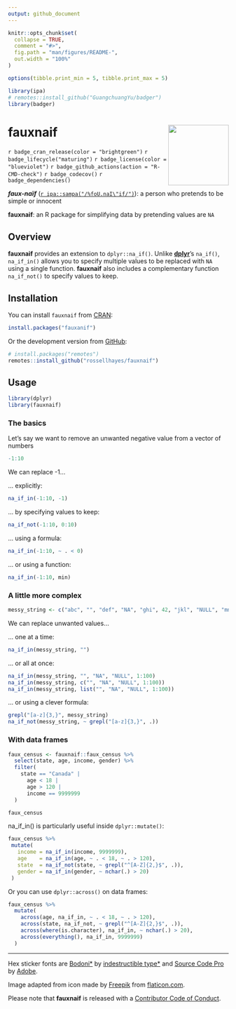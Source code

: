 ```yaml
---
output: github_document
---
```


<!-- README.md is generated from README.Rmd. Please edit that file -->

```r
knitr::opts_chunk$set(
  collapse = TRUE,
  comment = "#>",
  fig.path = "man/figures/README-",
  out.width = "100%"
)

options(tibble.print_min = 5, tibble.print_max = 5)

library(ipa)
# remotes::install_github("GuangchuangYu/badger")
library(badger)
```

# fauxnaif <img src="man/figures/logo.png?raw=TRUE" align="right" height="138" />

<!-- badges: start -->
`r badge_cran_release(color = "brightgreen")`
`r badge_lifecycle("maturing")`
`r badge_license(color = "blueviolet")`
`r badge_github_actions(action = "R-CMD-check")`
`r badge_codecov()`
`r badge_dependencies()`
<!-- badges: end -->

***faux-naïf*** ([`r ipa::sampa("/%foU.naI\"if/")`](https://en.wikipedia.org/wiki/Help:IPA/English)): a person who pretends to be simple or innocent

**fauxnaif**: an R package for simplifying data by pretending values are `NA`

## Overview

**fauxnaif** provides an extension to `dplyr::na_if()`.
Unlike [**dplyr**](https://github.com/tidyverse/dplyr)'s `na_if()`,
`na_if_in()` allows you to specify multiple values to be replaced with
`NA` using a single function.
**fauxnaif** also includes a complementary function `na_if_not()` to specify values to keep.

## Installation

You can install `fauxnaif` from [CRAN](https://cran.r-project.org/package=fauxnaif):

```r
install.packages("fauxanif")
```

Or the development version from [GitHub](https://github.com/rossellhayes/fauxnaif):

```r
# install.packages("remotes")
remotes::install_github("rossellhayes/fauxnaif")
```

## Usage

```r
library(dplyr)
library(fauxnaif)
```

### The basics

Let's say we want to remove an unwanted negative value from a vector of numbers

```r
-1:10
```

We can replace -1...

... explicitly:
```r
na_if_in(-1:10, -1)
```

... by specifying values to keep:
```r
na_if_not(-1:10, 0:10)
```

... using a formula:
```r
na_if_in(-1:10, ~ . < 0)
```

... or using a function:
```r
na_if_in(-1:10, min)
```

### A little more complex

```r
messy_string <- c("abc", "", "def", "NA", "ghi", 42, "jkl", "NULL", "mno")
```

We can replace unwanted values...

... one at a time:
```r
na_if_in(messy_string, "")
```

... or all at once:
```r
na_if_in(messy_string, "", "NA", "NULL", 1:100)
na_if_in(messy_string, c("", "NA", "NULL", 1:100))
na_if_in(messy_string, list("", "NA", "NULL", 1:100))
```

... or using a clever formula:
```r
grepl("[a-z]{3,}", messy_string)
na_if_not(messy_string, ~ grepl("[a-z]{3,}", .))
```

### With data frames

```r
faux_census <- fauxnaif::faux_census %>% 
  select(state, age, income, gender) %>% 
  filter(
    state == "Canada" |
      age < 18 |
      age > 120 |
      income == 9999999
  )
```

```r
faux_census
```

na_if_in() is particularly useful inside `dplyr::mutate()`:
```r
faux_census %>%
 mutate(
   income = na_if_in(income, 9999999),
   age    = na_if_in(age, ~ . < 18, ~ . > 120),
   state  = na_if_not(state, ~ grepl("^[A-Z]{2,}$", .)),
   gender = na_if_in(gender, ~ nchar(.) > 20)
 )
```

Or you can use `dplyr::across()` on data frames:
```r
faux_census %>%
  mutate(
    across(age, na_if_in, ~ . < 18, ~ . > 120),
    across(state, na_if_not, ~ grepl("^[A-Z]{2,}$", .)),
    across(where(is.character), na_if_in, ~ nchar(.) > 20),
    across(everything(), na_if_in, 9999999)
  )
```

---

Hex sticker fonts are [Bodoni*](https://github.com/indestructible-type/Bodoni)
by [indestructible type*](https://indestructibletype.com/Home.html) and
[Source Code Pro](https://github.com/adobe-fonts/source-code-pro) by
[Adobe](https://www.adobe.com).

Image adapted from icon made by [Freepik](https://freepik.com) from
[flaticon.com](https://www.flaticon.com/free-icon/paper-shredder_1701401).

Please note that **fauxnaif** is released with a
[Contributor Code of Conduct](https://www.contributor-covenant.org/version/2/0/code_of_conduct/).
